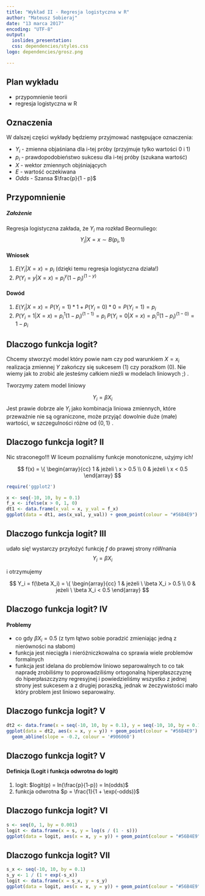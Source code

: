 ```yaml
---
title: "Wykład II - Regresja logistyczna w R"
author: "Mateusz Sobieraj"
date: "13 marca 2017"
encoding: "UTF-8"
output: 
  ioslides_presentation:
  css: dependencies/styles.css
logo: dependencies/grosz.png

---
```


## Plan wykładu
  
- przypomnienie teorii
- regresja logistyczna w R
  
## Oznaczenia

W dalszej części wykłady będziemy przyjmować następujące oznaczenia:

- $Y_i$ - zmienna objaśniana dla i-tej próby (przyjmuje tylko wartości 0 i 1)
- $p_i$ - prawdopodobieństwo sukcesu dla i-tej próby (szukana wartość)
- $X$ - wektor zmiennych objśniających
- $E$ - wartość oczekiwana 
- $Odds$ - Szansa $\frac{p}{1 - p}$

## Przypomnienie 

##### Założenie

Regresja logistyczna zakłada, że $Y_i$ ma rozkład Beornuliego:
  $$
  Y_i| X = x \sim B(p_i, 1)
  $$

#### Wniosek 

1. $E(Y_i|X = x) = p_i$ (dzięki temu regresja logistyczna działa!)
2. $P(Y_i = y | X =x) = p_i^y(1 - p_i)^{(1-y)}$

#### Dowód 

1. $E(Y_i|X = x) = P(Y_i = 1) * 1 + P(Y_i = 0) * 0 = P(Y_i = 1) = p_i$
2. $P(Y_i = 1 | X =x) = p_i^1 (1 - p_i)^{(1 - 1)} = p_i$
   $P(Y_i = 0 | X =x) = p_i^0 (1 - p_i)^{(1 - 0)} = 1 - p_i$

## Dlaczogo funkcja logit?

Chcemy stworzyć model który powie nam czy pod warunkiem $X = x_i$ realizacja zmiennej $Y$ zakończy się sukcesem (1) czy porażkom (0). Nie wiemy jak to zrobić ale jesteśmy całkiem nieźli w modelach liniowych ;) .

Tworzymy zatem model liniowy 

$$ Y_i = \beta X_i $$
Jest prawie dobrze ale $Y_i$ jako kombinacja liniowa zmiennych, które przeważnie nie są ograniczone, może przyjąć dowolnie duże (małe) wartości, w szczegulności różne od $\{0, 1\}$ .  

## Dlaczogo funkcja logit? II

Nic straconego!!! W liceum poznaliśmy funkcje monotoniczne, użyjmy ich! 

$$
f(x) = \{
 \begin{array}{cc}
1 & jeżeli \ x > 0.5  \\
0 & jeżeli \ x < 0.5
\end{array}
$$
```r
require('ggplot2')
```

```r
x <- seq(-10, 10, by = 0.1)
f_x <- ifelse(x > 0, 1, 0)
dt1 <- data.frame(x_val = x, y_val = f_x)
ggplot(data = dt1, aes(x_val, y_val)) + geom_point(colour = "#56B4E9")
```

## Dlaczogo funkcja logit? III

udało się! wystarczy przyłożyć funkcję $f$ do prawej strony róWnania 
$$ Y_i = \beta X_i $$

i otrzymujemy 

$$ Y_i = f(\beta X_i) = \{
 \begin{array}{cc}
1 & jeżeli \ \beta X_i > 0.5  \\
0 & jeżeli \ \beta X_i < 0.5
\end{array} $$

## Dlaczogo funkcja logit? IV

#### Problemy 

- co gdy $\beta X_i = 0.5$ (z tym łątwo sobie poradzić zmieniając jedną z nierówności na słabom)
- funkcja jest nieciągła i nieróżniczkowalna co sprawia wiele problemów formalnych 
- funkcja jest idelana do problemów liniowo separowalnych to co tak napradę zrobiliśmy to poprowadziliśmy ortogonalną hiperpłaszczyznę do hiperpłaszczyzny regresyjnej i powiedzieliśmy wszystko z jednej strony jest sukcesem a z drugiej poraszką, jednak w żeczywistości mało który problem jest liniowo separowalny.  

## Dlaczogo funkcja logit? V
```r
dt2 <- data.frame(x = seq(-10, 10, by = 0.1), y = seq(-10, 10, by = 0.1) * 0.2)
ggplot(data = dt2, aes(x = x, y = y)) + geom_point(colour = "#56B4E9") +
  geom_abline(slope = -0.2, colour = '#906060')

```

## Dlaczogo funkcja logit? V

#### Definicja (Logit i funkcja odwrotna do logit)

1. logit: $logit(p) = ln(\frac{p}{1-p}) = ln(odds)$
2. funkcja odwrotna $p = \frac{1}{1 + \exp(-odds)}$


## Dlaczogo funkcja logit? VI
```r
s <- seq(0, 1, by = 0.001)
logit <- data.frame(x = s, y = log(s / (1 - s)))
ggplot(data = logit, aes(x = x, y = y)) + geom_point(colour = "#56B4E9")
```


## Dlaczogo funkcja logit? VII
```r
s_x <- seq(-10, 10, by = 0.1)
s_y <- 1 / (1 + exp(-s_x))
logit <- data.frame(x = s_x, y = s_y)
ggplot(data = logit, aes(x = x, y = y)) + geom_point(colour = "#56B4E9")
```